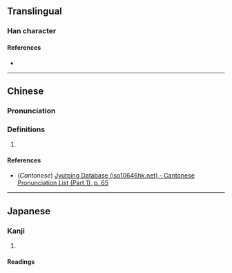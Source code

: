 {{character info/new}}
==Translingual==

===Han character===
{{Han char|rn=9|rad=人|as=07|sn=9|four=22243|canj=OBV|ids=⿰亻妥}}

====References====
* {{Han ref|kx=0104.010|dkj=00660|dj=0220.010|hdz=10163.050|uh=4FC0|ud=20416|bh=CDED|bd=52717}}

----

==Chinese==
{{zh-forms}}

===Pronunciation===
{{zh-pron
|m=tuǐ
|c=teoi2
|mc=
|oc=
|ma=
|cat=
}}

===Definitions===
{{zh-hanzi}}

# {{rfdef|lang=zh}}

====References====
* (''Cantonese'') [http://www.iso10646hk.net/jp/document/download.jsp Jyutping Database (iso10646hk.net) - Cantonese Pronunciation List (Part 1), p. 65]

----

==Japanese==

===Kanji===
{{ja-kanji|grade=|rs=人07}}

# {{defn|lang=ja|sort=人07}}

====Readings====
{{ja-readings
|goon=て
|kanon=たい
|kun=よわ-い
}}